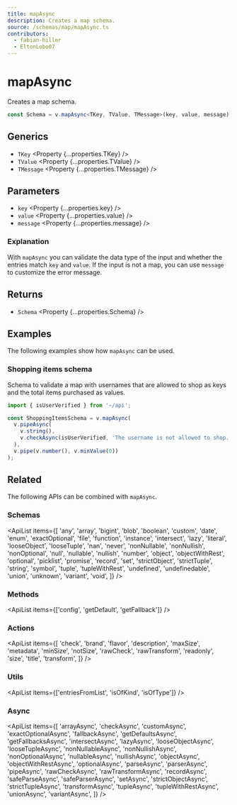 ```yaml
---
title: mapAsync
description: Creates a map schema.
source: /schemas/map/mapAsync.ts
contributors:
  - fabian-hiller
  - EltonLobo07
---
```



# mapAsync

Creates a map schema.

```ts
const Schema = v.mapAsync<TKey, TValue, TMessage>(key, value, message);
```

## Generics

- `TKey` <Property {...properties.TKey} />
- `TValue` <Property {...properties.TValue} />
- `TMessage` <Property {...properties.TMessage} />

## Parameters

- `key` <Property {...properties.key} />
- `value` <Property {...properties.value} />
- `message` <Property {...properties.message} />

### Explanation

With `mapAsync` you can validate the data type of the input and whether the entries match `key` and `value`. If the input is not a map, you can use `message` to customize the error message.

## Returns

- `Schema` <Property {...properties.Schema} />

## Examples

The following examples show how `mapAsync` can be used.

### Shopping items schema

Schema to validate a map with usernames that are allowed to shop as keys and the total items purchased as values.

```ts
import { isUserVerified } from '~/api';

const ShoppingItemsSchema = v.mapAsync(
  v.pipeAsync(
    v.string(),
    v.checkAsync(isUserVerified, 'The username is not allowed to shop.')
  ),
  v.pipe(v.number(), v.minValue(0))
);
```

## Related

The following APIs can be combined with `mapAsync`.

### Schemas

<ApiList
  items={[
    'any',
    'array',
    'bigint',
    'blob',
    'boolean',
    'custom',
    'date',
    'enum',
    'exactOptional',
    'file',
    'function',
    'instance',
    'intersect',
    'lazy',
    'literal',
    'looseObject',
    'looseTuple',
    'nan',
    'never',
    'nonNullable',
    'nonNullish',
    'nonOptional',
    'null',
    'nullable',
    'nullish',
    'number',
    'object',
    'objectWithRest',
    'optional',
    'picklist',
    'promise',
    'record',
    'set',
    'strictObject',
    'strictTuple',
    'string',
    'symbol',
    'tuple',
    'tupleWithRest',
    'undefined',
    'undefinedable',
    'union',
    'unknown',
    'variant',
    'void',
  ]}
/>

### Methods

<ApiList items={['config', 'getDefault', 'getFallback']} />

### Actions

<ApiList
  items={[
    'check',
    'brand',
    'flavor',
    'description',
    'maxSize',
    'metadata',
    'minSize',
    'notSize',
    'rawCheck',
    'rawTransform',
    'readonly',
    'size',
    'title',
    'transform',
  ]}
/>

### Utils

<ApiList items={['entriesFromList', 'isOfKind', 'isOfType']} />

### Async

<ApiList
  items={[
    'arrayAsync',
    'checkAsync',
    'customAsync',
    'exactOptionalAsync',
    'fallbackAsync',
    'getDefaultsAsync',
    'getFallbacksAsync',
    'intersectAsync',
    'lazyAsync',
    'looseObjectAsync',
    'looseTupleAsync',
    'nonNullableAsync',
    'nonNullishAsync',
    'nonOptionalAsync',
    'nullableAsync',
    'nullishAsync',
    'objectAsync',
    'objectWithRestAsync',
    'optionalAsync',
    'parseAsync',
    'parserAsync',
    'pipeAsync',
    'rawCheckAsync',
    'rawTransformAsync',
    'recordAsync',
    'safeParseAsync',
    'safeParserAsync',
    'setAsync',
    'strictObjectAsync',
    'strictTupleAsync',
    'transformAsync',
    'tupleAsync',
    'tupleWithRestAsync',
    'unionAsync',
    'variantAsync',
  ]}
/>
